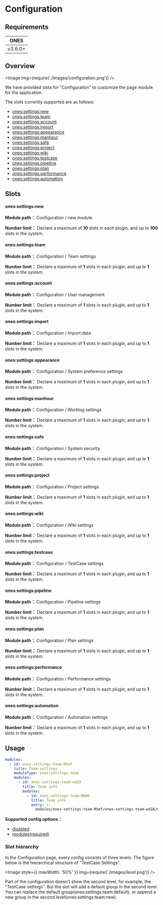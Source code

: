 # Configuration


## Requirements

| **ONES** |
| :------: |
| v3.6.0+  |

## Overview

<Image img={require('./images/configuration.png')} />

We have provided slots for "Configuration" to customize the page module for the application.

The slots currently supported are as follows:

- [ones:settings:new](#onessettingsnew)
- [ones:settings:team](#onessettingsteam)
- [ones:settings:account](#onessettingsaccount)
- [ones:settings:import](#onessettingsimport)
- [ones:settings:appearance](#onessettingsappearance)
- [ones:settings:manhour](#onessettingsmanhour)
- [ones:settings:safe](#onessettingssafe)
- [ones:settings:project](#onessettingsproject)
- [ones:settings:wiki](#onessettingswiki)
- [ones:settings:testcase](#onessettingstestcase)
- [ones:settings:pipeline](#onessettingspipeline)
- [ones:settings:plan](#onessettingsplan)
- [ones:settings:performance](#onessettingsperformance)
- [ones:settings:automation](#onessettingsautomation)

## Slots

#### ones:settings:new

**Module path：** Configuration / new module

**Number limit：** Declare a maximum of **10** slots in each plugin, and up to **100** slots in the system.

#### ones:settings:team

**Module path：** Configuration / Team settings

**Number limit：** Declare a maximum of **1** slots in each plugin, and up to **1** slots in the system.

#### ones:settings:account

**Module path：** Configuration / User management

**Number limit：** Declare a maximum of **1** slots in each plugin, and up to **1** slots in the system.

#### ones:settings:import

**Module path：** Configuration / Import data

**Number limit：** Declare a maximum of **1** slots in each plugin, and up to **1** slots in the system.

#### ones:settings:appearance

**Module path：** Configuration / System preference settings

**Number limit：** Declare a maximum of **1** slots in each plugin, and up to **1** slots in the system.

#### ones:settings:manhour

**Module path：** Configuration / Worklog settings

**Number limit：** Declare a maximum of **1** slots in each plugin, and up to **1** slots in the system.

#### ones:settings:safe

**Module path：** Configuration / System security

**Number limit：** Declare a maximum of **1** slots in each plugin, and up to **1** slots in the system.

#### ones:settings:project

**Module path：** Configuration / Project settings

**Number limit：** Declare a maximum of **1** slots in each plugin, and up to **1** slots in the system.

#### ones:settings:wiki

**Module path：** Configuration / Wiki settings

**Number limit：** Declare a maximum of **1** slots in each plugin, and up to **1** slots in the system.

#### ones:settings:testcase

**Module path：** Configuration / TestCase settings

**Number limit：** Declare a maximum of **1** slots in each plugin, and up to **1** slots in the system.

#### ones:settings:pipeline

**Module path：** Configuration / Pipeline settings

**Number limit：** Declare a maximum of **1** slots in each plugin, and up to **1** slots in the system.

#### ones:settings:plan

**Module path：** Configuration / Plan settings

**Number limit：** Declare a maximum of **1** slots in each plugin, and up to **1** slots in the system.

#### ones:settings:performance

**Module path：** Configuration / Performance settings

**Number limit：** Declare a maximum of **1** slots in each plugin, and up to **1** slots in the system.

#### ones:settings:automation

**Module path：** Configuration / Automation settings

**Number limit：** Declare a maximum of **1** slots in each plugin, and up to **1** slots in the system.

## Usage

```yaml
modules:
  - id: ones-settings-team-MSmf
    title: Team settings
    moduleType: ones:settings:team
    modules:
      - id: ones-settings-team-wd2A
        title: Team info
        modules:
          - id: ones-settings-team-MWB6
            title: Team info
            entry: >-
              modules/ones-settings-team-MSmf/ones-settings-team-wd2A/ones-settings-team-MWB6/index.html
```

**Supported config options：**

- [disabled](../../../../reference/config/plugin.yaml#disabled)
- [modules(required)](../../../../reference/config/plugin.yaml#subModule)

### Slot hierarchy

In the Configuration page, every config consists of three levels. The figure below is the hierarchical structure of "TestCase Settings".

<Image style={{ maxWidth: '50%' }} img={require('./images/level.png')} />

Part of the configuration doesn't show the second level, for example, the "TestCase settings". But the slot will add a
default group in the second level. You can replace the default group(ones:settings:team:default), or append a new group
in the second level(ones:settings:team:new).
